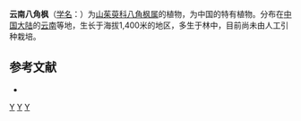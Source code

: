 {{Speciesbox
| genus = Alangium
| species = yunnanense
| authority = [[吴征镒|C. Y. Wu]] ex Fang et al.
}}

'''云南八角枫'''（[[学名|学名]]：{{lang|la|''Alangium yunnanense''}}）为[[山茱萸科|山茱萸科]][[八角枫属|八角枫属]]的植物，为中国的特有植物。分布在[[中国大陆|中国大陆]]的[[云南|云南]]等地，生长于海拔1,400米的地区，多生于林中，目前尚未由人工引种栽培。

== 参考文献 ==
<div class="references-small">
* {{cite web| url =http://www.bioinfo.cn/db05/KmzwSpecies.php?action=view&id=1088| title =云南八角枫| work =《中国高等植物数据库全库》| publisher =中国科学院微生物研究所| author =昆明植物研究所| accessdate =2009-02-22| deadurl =yes| archiveurl =https://web.archive.org/web/20160305072720/http://www.bioinfo.cn/db05/KmzwSpecies.php?action=view&id=1088| archivedate =2016-03-05}}
</div>
{{Taxonbar|from=Q10880753}}

[[Category:八角枫属|Y]]
[[Category:云南植物|Y]]
[[Category:中国特有植物|Y]]